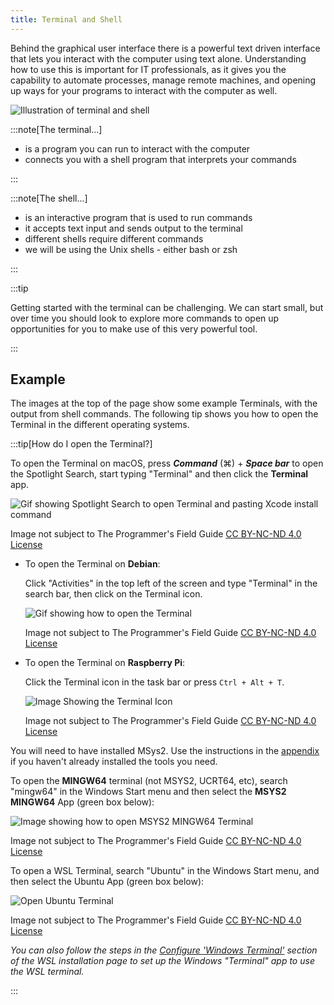 ```yaml
---
title: Terminal and Shell
---
```


Behind the graphical user interface there is a powerful text driven interface that lets you interact with the computer using text alone. Understanding how to use this is important for IT professionals, as it gives you the capability to automate processes, manage remote machines, and opening up ways for your programs to interact with the computer as well.

![Illustration of terminal and shell](./images/terminal-shell-pano.png)

:::note[The terminal...]

- is a program you can run to interact with the computer
- connects you with a shell program that interprets your commands

:::

:::note[The shell...]

- is an interactive program that is used to run commands
- it accepts text input and sends output to the terminal
- different shells require different commands
- we will be using the Unix shells - either bash or zsh

:::

:::tip

Getting started with the terminal can be challenging. We can start small, but over time you should look to explore more commands to open up opportunities for you to make use of this very powerful tool.

:::

## Example

The images at the top of the page show some example Terminals, with the output from shell commands. The following tip shows you how to open the Terminal in the different operating systems.

:::tip[How do I open the Terminal?]

<Tabs syncKey="terminal-type">
<TabItem label="macOS">
  
To open the Terminal on macOS, press ***Command*** (⌘) + ***Space bar*** to open the Spotlight Search, start typing "Terminal" and then click the **Terminal** app.

![Gif showing Spotlight Search to open Terminal and pasting Xcode install command](/gifs/setup-macos/terminal-xcode-install.gif)
<div class="caption">Image not subject to The Programmer's Field Guide <a href="https://creativecommons.org/licenses/by-nc-nd/4.0/">CC BY-NC-ND 4.0 License</a></div>

</TabItem>
<TabItem label="Linux">

- To open the Terminal on **Debian**:

    Click "Activities" in the top left of the screen and type "Terminal" in the search bar, then click on the Terminal icon.

    ![Gif showing how to open the Terminal](/gifs/setup-linux/OpenTerminal.gif)
    <div class="caption">Image not subject to The Programmer's Field Guide <a href="https://creativecommons.org/licenses/by-nc-nd/4.0/">CC BY-NC-ND 4.0 License</a></div>

- To open the Terminal on **Raspberry Pi**:

    Click the Terminal icon in the task bar or press `Ctrl + Alt + T`.

    ![Image Showing the Terminal Icon](/book/appendix/0-installation/images/setup-pi/1-2-setup-pi-Terminal_Icon.png)
    <div class="caption">Image not subject to The Programmer's Field Guide <a href="https://creativecommons.org/licenses/by-nc-nd/4.0/">CC BY-NC-ND 4.0 License</a></div>

</TabItem>

<TabItem label="Windows (MSYS2)">

You will need to have installed MSys2. Use the instructions in the [appendix](/book/appendix/0-installation/2-5-setup-win-msys) if you haven't already installed the tools you need.

To open the **MINGW64** terminal (not MSYS2, UCRT64, etc), search "mingw64" in the Windows Start menu and then select the **MSYS2 MINGW64** App (green box below):

![Image showing how to open MSYS2 MINGW64 Terminal](/book/appendix/0-installation/images/setup-windows/open-mingw64-terminal.png)
<div class="caption">Image not subject to The Programmer's Field Guide <a href="https://creativecommons.org/licenses/by-nc-nd/4.0/">CC BY-NC-ND 4.0 License</a></div>

</TabItem>

<TabItem label="Windows (WSL)">

To open a WSL Terminal, search "Ubuntu" in the Windows Start menu, and then select the Ubuntu App (green box below):

![Open Ubuntu Terminal](/book/appendix/0-installation/images/setup-windows/ubuntu-terminal-open.png)
<div class="caption">Image not subject to The Programmer's Field Guide <a href="https://creativecommons.org/licenses/by-nc-nd/4.0/">CC BY-NC-ND 4.0 License</a></div>

*You can also follow the steps in the [Configure 'Windows Terminal'](/book/appendix/0-installation/2-6-setup-win-wsl/#configure-windows-terminal) section of the WSL installation page to set up the Windows "Terminal" app to use the WSL terminal.*

</TabItem>

</Tabs>

:::
